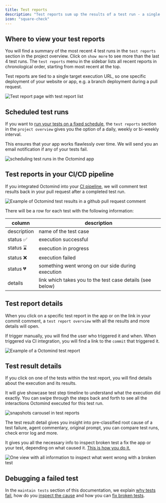 ```yaml
---
title: Test reports
description: "Test reports sum up the results of a test run - a single execution of all your active test cases."
icon: "square-check"
---
```


## Where to view your test reports

You will find a summary of the most recent 4 test runs in the `test reports` section in the project overview. Click on `show more` to see more than the last 4 test runs. The `test reports` menu in the sidebar lists all recent reports in chronological order, starting from most recent at the top.

Test reports are tied to a single target execution URL, so one specific deployment of your website or app, e.g. a branch deployment during a pull request.

<Frame caption="'Test report page with test report list, 05/2025">
  <img
    src="/images/manage/test-report-list.png"
    alt="Test report page with test report list"
  />
</Frame>

## Scheduled test runs

If you want to [run your tests on a fixed schedule](/run-tests/execution-scheduled), the `test reports` section in the `project overview` gives you the option of a daily, weekly or bi-weekly interval.

This ensures that your app works flawlessly over time. We will send you an email notification if any of your tests fail.

<Frame caption="Scheduling test runs in the Octomind app, 05/2025">
  <img
    src="/images/run/schedule.png"
    alt="scheduling test runs in the Octomind app"
  />
</Frame>

## Test reports in your CI/CD pipeline

If you integrated Octomind into your [CI pipeline](/integrations/integrations-overview), we will comment test results back in your pull request after a completed test run.

<Frame caption="Example of Octomind test results in a commit comment, 09/2023">
  <img
    src="/images/Octomind-test-results-commit-comments-GitHub-example.png"
    alt="Example of Octomind test results in a github pull request comment"
  />
</Frame>

There will be a row for each test with the following information:

| column      | description                                               |
| ----------- | --------------------------------------------------------- |
| description | name of the test case                                     |
| status ✅   | execution successful                                      |
| status ⌛️   | execution in progress                                     |
| status ❌   | execution failed                                          |
| status 💔   | something went wrong on our side during execution         |
| details     | link which takes you to the test case details (see below) |

## Test report details

When you click on a specific test report in the app or on the link in your commit comment, a `test report overview` with all the results and more details will open.

If trigger manually, you will find the user who triggered it and when. When triggered via CI integration, you will find a link to the `commit` that triggered it.

<Frame caption="Example of a Octomind test report, 05/2025">
  <img
    src="/images/manage/test-report.png"
    alt="Example of a Octomind test report"
  />
</Frame>

## Test result details

If you click on one of the tests within the test report, you will find details about the execution and its results.

It will give showcase test step timeline to understand what the execution did exactly. You can swipe through the steps back and forth to see all the interactions Octomind executed for this test run.

<Frame caption="timeline of a broken test in test result detail showing what happened during the test run, 5/2025">
  <img
    src="/images/manage/timeline-test-result.gif"
    alt="snapshots carousel in test reports"
  />
</Frame>

The test result detail gives you insight into pre-classified root cause of a test failure, agent commentary, original prompt, you can compare test runs, check error log and more.

It gives you all the necessary info to inspect broken test a fix the app or your test, depending on what caused it. [This is how you do it.](/maintain-tests/inspect-broken-tests)

<Frame caption="One view with all information to inspect what went wrong with a broken test, 4/2025">
  <img
    src="/images/maintain/timeline-inspect-options.png"
    alt="One view with all information to inspect what went wrong with a broken test"
  />
</Frame>

## Debugging a failed test

In the `maintain tests` section of this documentation, we explain [why tests fail](/maintain-tests/why-tests-fail), how do you [inspect the cause](/maintain-tests/inspect-broken-tests) and how you can [fix broken tests](/maintain-tests/auto-fix).
